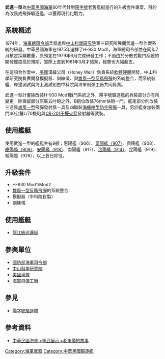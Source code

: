 {{unreferenced|time=2010-11-20T09:52:30+00:00}}
'''武進一型'''為[[中華民國海軍|中華民國海軍]]80年代針對[[陽字號|陽字號]]老舊艦艇進行的升級套件專案，目的為改裝成飛彈驅逐艦，以獲得現代化戰力。

==系統概述==
1974年，[[國防部海軍司令部|海軍總司令部]]兵器處與[[中山科學研究院|中山科學研究院]]第三研究所展開武進一型作戰系統的研發。中華民國海軍在1975年選擇了H-930 Mod1，海軍總司令部並在同年7月核定採購數量，原預定在1979年6月完成研發工作；不過由於分散式戰鬥系統的開發難度高於預期，實際上直到1981年3月才結案，經費也大幅超支。

在這項合作案中，[[美國|美國]]漢緯公司（Honey Well）負責系統[[軟體|軟體]][[硬體|硬體]]開發，中山科學研究院負責開發模擬器、訓練儀、與[[雄風一型反艦飛彈|雄風一型反艦飛彈]]的系統整合，而系統裝艦、岸邊測試與海上測試則由中科院與海軍飛彈工廠共同負責。

武進一型計畫除改裝H-930 Mod1戰鬥系統之外，陽字號驅逐艦的兵裝部分亦有所變更：除保留部分原裝五吋砲之外，B砲位改裝76mm快砲一門，艦尾部分則改裝三連裝[[雄風一型|雄風一型]]飛彈發射器一具及四聯裝[[MIM-72/M48欉樹飛彈|海欉樹型防空飛彈]]一具，另於艦身加裝兩門40公釐L/70機砲與[[CR-201干擾火箭|CR-201干擾火箭]]發射器等武裝。

==使用艦艇==
使用武進一型的艦艇共有9艘：惠陽艦（906）、[[富陽號驅逐艦|富陽艦（907）]]、貴陽艦（908）、[[慶陽號驅逐艦|慶陽艦（909）]]、[[安陽號驅逐艦|安陽艦（918）]]、南陽艦（917）、[[洛陽號驅逐艦_(1975年)|洛陽艦（914）]]、昆陽艦（919）、綏陽艦（926），以上皆已除役。

==升級套件==
*H-930 Mod1/Mod2
*[[雄風一型反艦飛彈|雄風一型反艦飛彈]]的系統整合
*模擬器（中科院自製）
*訓練儀

==使用艦艇==
*[[龍江級巡邏艇|龍江級巡邏艇]]

==參與單位==
*[[國防部海軍司令部|國防部海軍司令部]]
*[[中山科學研究院|中山科學研究院]]
*[[美國漢緯|美國漢緯]]
*[[海軍飛彈工廠|海軍飛彈工廠]]

== 參見 ==
* [[陽字號驅逐艦|陽字號驅逐艦]]

==參考資料==
*[http://navy.mnd.gov.tw/Publish.aspx?cnid=868&p=47719&Level=2 中華民國海軍 »軍武展示 »老軍艦的故事 ] {{Wayback|url=http://navy.mnd.gov.tw/Publish.aspx?cnid=868&p=47719&Level=2 |date=20150623093540 }}

[[Category:海軍武器|Category:海軍武器]]
[[Category:中華民國驅逐艦|Category:中華民國驅逐艦]]